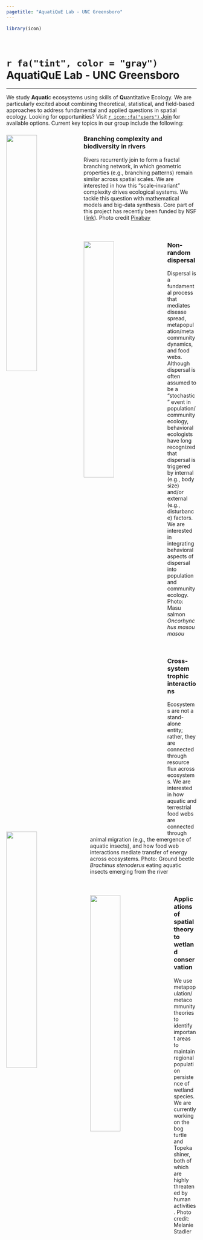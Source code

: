 ```yaml
---
pagetitle: "AquatiQuE Lab - UNC Greensboro"
---
```


```r

library(icon)

```
\

# `r fa("tint", color = "gray")` AquatiQuE Lab - UNC Greensboro

---

We study **Aquati**c ecosystems using skills of **Qu**antitative **E**cology. We are particularly excited about combining theoretical, statistical, and field-based approaches to address fundamental and applied questions in spatial ecology. Looking for opportunities? Visit [`r icon::fa("users")` Join](join.html) for available options. Current key topics in our group include the following:

<div class="clearfix">
<img src="image/img01.jpg" style = "width: 40%" align = left>

### Branching complexity and biodiversity in rivers

Rivers recurrently join to form a fractal branching network, in which geometric properties (e.g., branching patterns) remain similar across spatial scales. We are interested in how this “scale-invariant” complexity drives ecological systems. We tackle this question with mathematical models and big-data synthesis. Core part of this project has recently been funded by NSF ([link](https://nsf.gov/awardsearch/showAward?AWD_ID=2015634&HistoricalAwards=false)). Photo credit <a href="https://pixabay.com/ja/?utm_source=link-attribution&amp;utm_medium=referral&amp;utm_campaign=image&amp;utm_content=1031760">Pixabay</a>
</div>
\
<div class="clearfix">
<img src="image/img02.jpg" style = "width: 40%; margin-right: 20px" align = left>

### Non-random dispersal

Dispersal is a fundamental process that mediates disease spread, metapopulation/metacommunity dynamics, and food webs. Although dispersal is often assumed to be a “stochastic” event in population/community ecology, behavioral ecologists have long recognized that dispersal is triggered by internal (e.g., body size) and/or external (e.g., disturbance) factors. We are interested in integrating behavioral aspects of dispersal into population and community ecology. Photo: Masu salmon *Oncorhynchus masou masou*
</div>
\
<div class="clearfix">
<img src="image/img03.jpg" style = "width: 40%; margin-right: 20px" align = left>

### Cross-system trophic interactions

Ecosystems are not a stand-alone entity; rather, they are connected through resource flux across ecosystems. We are interested in how aquatic and terrestrial food webs are connected through animal migration (e.g., the emergence of aquatic insects), and how food web interactions mediate transfer of energy across ecosystems. Photo: Ground beetle *Brachinus stenoderus* eating aquatic insects emerging from the river
</div>
\
<div class="clearfix">
<img src="image/img04.jpg" style = "width: 40%; margin-right: 20px" align = left>

### Applications of spatial theory to wetland conservation

We use metapopulation/metacommunity theories to identify important areas to maintain regional population persistence of wetland species. We are currently working on the bog turtle and Topeka shiner, both of which are highly threatened by human activities. Photo credit: Melanie Stadler
</div>
